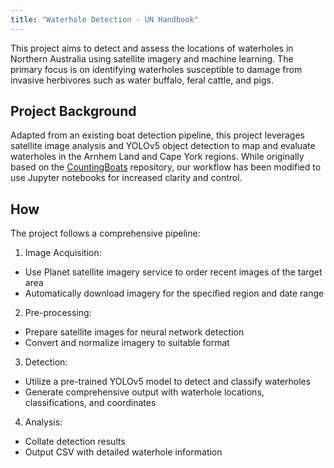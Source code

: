 ```yaml
---
title: "Waterhole Detection - UN Handbook"
---
```


This project aims to detect and assess the locations of waterholes in Northern Australia using satellite imagery and machine learning. The primary focus is on identifying waterholes susceptible to damage from invasive herbivores such as water buffalo, feral cattle, and pigs.

## Project Background

Adapted from an existing boat detection pipeline, this project leverages satellite image analysis and YOLOv5 object detection to map and evaluate waterholes in the Arnhem Land and Cape York regions. While originally based on the [CountingBoats](https://github.com/charlie-turner-314/CountingBoats) repository, our workflow has been modified to use Jupyter notebooks for increased clarity and control.

## How

The project follows a comprehensive pipeline:

1. Image Acquisition:
- Use Planet satellite imagery service to order recent images of the target area
- Automatically download imagery for the specified region and date range

2. Pre-processing:
- Prepare satellite images for neural network detection
- Convert and normalize imagery to suitable format

3. Detection:
- Utilize a pre-trained YOLOv5 model to detect and classify waterholes
- Generate comprehensive output with waterhole locations, classifications, and coordinates

4. Analysis:
- Collate detection results
- Output CSV with detailed waterhole information
